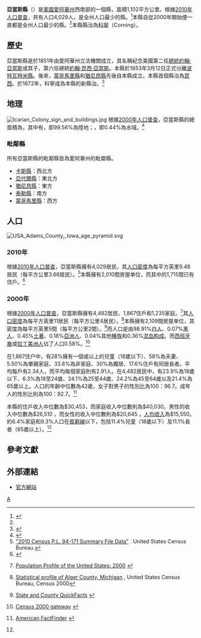 {{Otheruses|亞當斯縣|subject=美國愛阿華州的一個縣|other=同名的縣}}
{{NoteTA
|G1=USstate
|1=zh-cn:县; zh-tw:郡; zh-hk:縣 ;}}

{{Infobox U.S. County
| county  = 亞當斯縣 
| state = 愛荷華州
| en county  = Adams County
| en state = Iowa
| seal =
| map = Map of Iowa highlighting Adams County.svg
| map size = 225
| founded = 1853年3月12日
| seat = [[科寧_(愛阿華州)|科寧]]
| area            = {{convert|425.41|sqmi|km2}}
| area land       = {{convert|423.54|sqmi}} 
| area water      ={{convert|1.87|sqmi}} 
| area percentage = 0.44%
| census yr = 2010
| pop = 4029
| density = 3.7
| time zone = 北美中部時區
| UTC offset = -6
| DST offset= -5
| footnotes = 人口 <ref name="USCB"/>
| web = www.adamscountyia.com
}}

'''亞當斯縣'''（{{lang en|'''Adams County'''}}）是[[美國|美國]][[愛阿華州|愛阿華州]]西南部的一個縣，面積1,102平方公里。根據[[美國2010年人口普查|2010年人口普查]]，共有人口4,029人，是全州人口最少的縣。<ref>{{Cite web |url=http://2010.census.gov/2010census/data/ |title=2010 census data |accessdate=2013-08-23 |archive-date=2011-07-06 |archive-url=https://web.archive.org/web/20110706203009/http://2010.census.gov/2010census/data/ |dead-url=no }}</ref>本縣自從2000年開始便一直都是全州人口最少的縣。<ref name="USCB"/>本縣縣治為[[科宁_(爱荷华州)|科寧]]（Corning）。{{GR|6}}

== 歷史 ==
亞當斯縣是於1851年由愛阿華州立法機關成立，其名稱紀念美國第二任[[美國總統|總統]][[約翰·亞當斯|約翰·亞當斯]]或其子，第六任總統[[約翰·昆西·亞當斯|約翰·昆西·亞當斯]]。{{GR|3}}本縣於1853年3月12日正式分離[[波特瓦特米縣_(愛阿華州)|波特瓦特米縣]]。後來，[[蒙哥馬利縣_(愛阿華州)|蒙哥馬里縣]]和[[猶尼昂縣_(愛阿華州)|猶尼昂縣]]先後自本縣成立。本縣首個縣治為[[昆西_(愛荷華州)|昆西]]。於1872年，科寧成為本縣的新縣治。<ref>{{Cite web |url=http://www.adamscountyia.com/ |title=Adams County |access-date=2013-08-23 |archive-date=2018-07-19 |archive-url=https://web.archive.org/web/20180719173555/http://www.adamscountyia.com/ }}</ref>

== 地理 ==
[[File:Icarian_Colony_sign_and_buildings.jpg|thumb]]
根據[[2000年美国人口普查|2000年人口普查]]，亞當斯縣的總面積為{{convert|425.41|sqmi}}，其中有{{convert|423.54|sqmi}}，即99.56%為陸地；{{convert|1.87|sqmi}}，即0.44%為水域。<ref>{{cite web
  |url=http://www.census.gov/tiger/tms/gazetteer/county2k.txt
  |title=Census 2000 U.S. Gazetteer Files: Counties
  |publisher=United States Census
  |accessdate=2011-02-13
  |archive-url=https://www.webcitation.org/68EB8WXmf?url=http://www.census.gov/tiger/tms/gazetteer/county2k.txt
  |archive-date=2012-06-06
  |dead-url=yes
  }}</ref>

===毗鄰縣===
所有亞當斯縣的毗鄰縣皆為愛阿華州的毗鄰縣。
*[[卡斯縣_(愛阿華州)|卡斯縣]]：西北方
*[[亞代爾縣_(愛阿華州)|亞代爾縣]]：東北方
*[[猶尼昂縣_(愛阿華州)|猶尼昂縣]]：東方
*[[泰勒縣_(愛阿華州)|泰勒縣]]：南方
*[[蒙哥馬利縣_(愛阿華州)|蒙哥馬里縣]]：西方

== 人口 ==
[[File:USA_Adams_County,_Iowa_age_pyramid.svg|thumb]]	
{{USCensusPop
| 1860= 1533
| 1870= 4614
| 1880= 11888
| 1890= 12292	
| 1900=	13601
| 1910=	10998
| 1920=	10521
| 1930=	10437
| 1940=	10156
| 1950=	8753
| 1960=	7468
| 1970=	6322
| 1980=	5731
| 1990=	4866
| 2000=	4482
| 2010= 4029
|estyear=2012
|estimate=3911
|footnote=<center>美國十年一度的人口普查<ref>{{cite web|url=http://www.census.gov/prod/www/decennial.html|title=U.S. Decennial Census|publisher=Census.gov|accessdate=August 1, 2013|archive-date=2015-05-12|archive-url=https://www.webcitation.org/6YSasqtfX?url=http://www.census.gov/prod/www/decennial.html|dead-url=no}}</ref><br />2012年估計<ref>{{cite web|url=http://www.census.gov/popest/data/counties/totals/2012/CO-EST2012-alldata.html|title=Annual Estimates of the Resident Population: April 1, 2010 to July 1, 2012|publisher=Census.gov|accessdate=August 1, 2013|archive-url=https://web.archive.org/web/20160205210150/http://www.census.gov/popest/data/counties/totals/2012/CO-EST2012-alldata.html|archive-date=2016-02-05|dead-url=yes}}</ref></center>
}}

===2010年===
根據[[2010年美國人口普查|2010年人口普查]]，亞當斯縣擁有4,029居民，其[[人口密度|人口密度]]為每平方英里9.48居民（每平方公里3.66居民）。<ref>[http://www2.census.gov/census_2010/01-Redistricting_File--PL_94-171/California/ "2010 Census P.L. 94-171 Summary File Data"] {{Wayback|url=http://www2.census.gov/census_2010/01-Redistricting_File--PL_94-171/California/ |date=20130807061126 }}. United States Census Bureau.</ref>本縣擁有2,010間房屋单位，而其中的1,715間已有住戶。<ref name="USCB">{{cite web|url=http://factfinder2.census.gov/faces/tableservices/jsf/pages/productview.xhtml?pid=DEC_10_PL_GCTPL2.ST05&prodType=table|title=Population and Housing Occupancy Status: 2010 - State -- County|publisher=[[United_States_Census_Bureau|United States Census Bureau]] American FactFinder|accessdate=March 6, 2011|archive-date=2011-05-20|archive-url=https://web.archive.org/web/20110520164442/http://factfinder2.census.gov/faces/tableservices/jsf/pages/productview.xhtml?pid=DEC_10_PL_GCTPL2.ST05&prodType=table|dead-url=no}}</ref>

===2000年===
根據[[2000年美國人口普查|2000年人口普查]]{{GR|2}}，亞當斯縣擁有4,482居民、1,867住戶和1,235家庭。<ref>{{en}}[http://www.census.gov/population/www/pop-profile/profile2000.html Population Profile of the United States: 2000] {{Wayback|url=http://www.census.gov/population/www/pop-profile/profile2000.html |date=20040113065424 }}</ref>其[[人口密度|人口密度]]為每平方英里11居民（每平方公里4居民）。<ref>[http://censtats.census.gov/data/MI/05026003.pdf Statistical profile of Alger County, Michigan] {{Wayback|url=http://censtats.census.gov/data/MI/05026003.pdf |date=20120407012422 }}, United States Census Bureau, Census 2000</ref>本縣擁有2,109間房屋单位，其密度為每平方英里5間（每平方公里2間）。<ref>{{en}}[http://quickfacts.census.gov/qfd/ State and County QuickFacts] {{Wayback|url=http://quickfacts.census.gov/qfd/ |date=20040401125638 }}</ref>而人口是由98.91%[[歐裔美國人|白人]]、0.07%[[非裔美國人|黑人]]、0.45%[[美國土著|土著]]、0.18%[[亞裔美國人|亞洲人]]、0.04%其他[[種族|種族]]和0.36%[[混血|混血]][[种族构成|构成]]。而[[西班牙裔美国人|西班牙裔]]或[[拉丁美洲人|拉丁美洲人]]佔了人口0.58%。<ref>{{en}}[http://www.census.gov/main/www/cen2000.html Census 2000 gateway] {{Wayback|url=http://www.census.gov/main/www/cen2000.html |date=20190331194847 }}</ref>

在1,867住户中，有28%擁有一個或以上的兒童（18歲以下）、58%為夫妻、5.50%為單親家庭、33.8%為非家庭、30%為獨居、17.6%住戶有同居長者。平均每戶有2.34人，而平均每個家庭則有2.91人。在4,482居民中，有23.9%為18歲以下、6.3%為18至24歲、24.1%為25至44歲、24.2%為45至64歲以及21.4%為65歲以上。人口的年齡中位數為42歲，女子對男子的性別比為100：96.7。成年人的性別比則為100：92.7。<ref name="Census">{{en}}[http://factfinder.census.gov/ American FactFinder] {{WebCite|url=https://www.webcitation.org/65jESGrbU?url=http://factfinder2.census.gov/legacy/aff_sunset.html |date=20120226005920 |dateformat=iso }}</ref>

本縣的住戶收入中位數為$30,453，而家庭收入中位數則為$40,030。男性的收入中位數為$26,510 ，而女性的收入中位數則為$20,645 ，[[人均收入|人均收入]]為$15,550。約6.4%家庭和9.3%人口在[[貧窮線|貧窮線]]以下，包括11.4%兒童（18歲以下）及11.1%長者（65歲以上）。<ref name="Census"/>

==參考文獻==
{{reflist|2}}

==外部連結==
*[http://www.adamscountyia.com/ 官方網站] {{Wayback|url=http://www.adamscountyia.com/ |date=20180719173555 }}

{{爱荷华州}}
{{亞當斯縣 (愛荷華州)}}

[[Category:艾奧瓦州行政區劃|A]]
